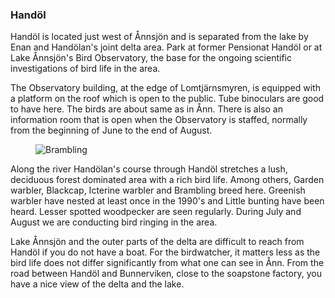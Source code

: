 
### Handöl

Handöl is located just west of Ånnsjön and is separated from the lake by Enan and Handölan's joint delta area. Park at former Pensionat Handöl or at Lake Ånnsjön's Bird Observatory, the base for the ongoing scientific investigations of bird life in the area.

The Observatory building, at the edge of Lomtjärnsmyren, is equipped with a platform on the roof which is open to the public. Tube binoculars are good to have here. The birds are about same as in Ånn. There is also an information room that is open when the Observatory is staffed, normally from the beginning of June to the end of August.

<Figure caption="Brambling. Photo Steve Dahlfors">
  <Image alt="Brambling" src="/assets/images/bergfink_steve-dahlfors.jpg" />
</Figure>

Along the river Handölan's course through Handöl stretches a lush, deciduous forest dominated area with a rich bird life. Among others, Garden warbler, Blackcap, Icterine warbler and Brambling breed here. Greenish warbler have nested at least once in the 1990's and Little bunting have been heard. Lesser spotted woodpecker are seen regularly. During July and August we are conducting bird ringing in the area.

Lake Ånnsjön and the outer parts of the delta are difficult to reach from Handöl if you do not have a boat. For the birdwatcher, it matters less as the bird life does not differ significantly from what one can see in Ånn. From the road between Handöl and Bunnerviken, close to the soapstone factory, you have a nice view of the delta and the lake.
